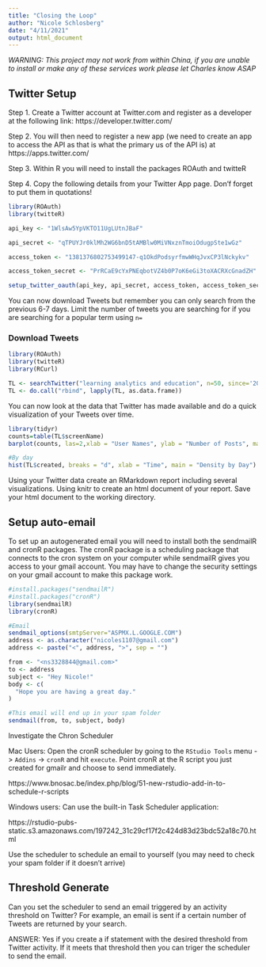 ```yaml
---
title: "Closing the Loop"
author: "Nicole Schlosberg"
date: "4/11/2021"
output: html_document
---
```


*WARNING: This project may not work from within China, if you are unable to install or make any of these services work please let Charles know ASAP*

## Twitter Setup

Step 1. Create a Twitter account at Twitter.com and register as a developer at the following link: https://developer.twitter.com/

Step 2. You will then need to register a new app (we need to create an app to access the API as that is what the primary us of the API is) at https://apps.twitter.com/

Step 3. Within R you will need to install the packages ROAuth and twitteR

Step 4. Copy the following details from your Twitter App page. Don'f forget to put them in quotations!

```r
library(ROAuth)
library(twitteR)

api_key <- "1WlsAw5YpVKTO11UgLUtnJBaF"

api_secret <- "qTPUYJr0klMh2WG6bnD5tAMBlw0MiVNxznTmoiOdugpSte1wGz"

access_token <- "1381376802753499147-q1OkdPodsyrfmwWHqJvxCP3lNckykv"

access_token_secret <- "PrRCaE9cYxPNEqbotVZ4b0P7oK6eGi3toXACRXcGnadZH"

setup_twitter_oauth(api_key, api_secret, access_token, access_token_secret)
```

You can now download Tweets but remember you can only search from the previous 6-7 days. Limit the number of tweets you are searching for if you are searching for a popular term using `n=`

### Download Tweets
```r
library(ROAuth)
library(twitteR)
library(RCurl)

TL <- searchTwitter("learning analytics and education", n=50, since='2021-04-15', until='2021-04-21')#Make sure you change the dates here to be 6 days from today.
TL <- do.call("rbind", lapply(TL, as.data.frame))
```

You can now look at the data that Twitter has made available and do a quick visualization of your Tweets over time.

```r
library(tidyr)
counts=table(TL$screenName)
barplot(counts, las=2,xlab = "User Names", ylab = "Number of Posts", main = "Who Said It?")

#By day
hist(TL$created, breaks = "d", xlab = "Time", main = "Density by Day")
```

Using your Twitter data create an RMarkdown report including several visualizations. Using knitr to create an html document of your report. Save your html document to the working directory.

## Setup auto-email

To set up an autogenerated email you will need to install both the sendmailR and cronR packages. The cronR package is a scheduling package that connects to the cron system on your computer while sendmailR gives you access to your gmail account. You may have to change the security settings on your gmail account to make this package work.

```r
#install.packages("sendmailR")
#install.packages("cronR")
library(sendmailR)
library(cronR)

#Email  
sendmail_options(smtpServer="ASPMX.L.GOOGLE.COM")
address <- as.character("nicoles1107@gmail.com")
address <- paste("<", address, ">", sep = "")

from <- "<ns3328844@gmail.com>"
to <- address
subject <- "Hey Nicole!"
body <- c(
  "Hope you are having a great day."
)

#This email will end up in your spam folder
sendmail(from, to, subject, body)
```

Investigate the Chron Scheduler 

Mac Users: Open the cronR scheduler by going to the `RStudio Tools` menu -> `Addins` -> `cronR` and hit `execute`. Point cronR at the R script you just created for gmailr and choose to send immediately.

https://www.bnosac.be/index.php/blog/51-new-rstudio-add-in-to-schedule-r-scripts

Windows users: Can use the built-in Task Scheduler application:

https://rstudio-pubs-static.s3.amazonaws.com/197242_31c29cf17f2c424d83d23bdc52a18c70.html

Use the scheduler to schedule an email to yourself (you may need to check your spam folder if it doesn't arrive)

## Threshold Generate

Can you set the scheduler to send an email triggered by an activity threshold on Twitter? For example, an email is sent if a certain number of Tweets are returned by your search.

ANSWER: Yes if you create a if statement with the desired threshold from Twitter activity. If it meets that threshold then you can triger the scheduler to send the email.

